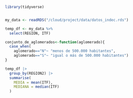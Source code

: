 ```r
library(tidyverse) 


my_data <- readRDS("/cloud/project/data/datos_indec.rds")
```

```r
temp_df <- my_data %>%    
  select(REGION, ITF)
```

```r
conjunto_de_aglomerados<-function(aglomerado){
  case_when(
    aglomerado=="N"~ "menos de 500.000 habitantes",
    aglomerado=="S"~ "igual o más de 500.000 habitantes")
}
```

```r
temp_df |>
  group_by(REGION2) |>
  summarise(
    MEDIA = mean(ITF),
    MEDIANA = median(ITF)
  )
```

